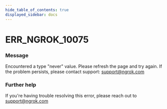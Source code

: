 ```yaml
---
hide_table_of_contents: true
displayed_sidebar: docs
---
```



# ERR_NGROK_10075

### Message

Encountered a type "never" value. Please refresh the page and try again. If the problem persists, please contact support: support@ngrok.com

<ErrorDetails error="err_ngrok_10075" />

### Further help

If you're having trouble resolving this error, please reach out to [support@ngrok.com](mailto:support@ngrok.com?subject=Help%20with%20ERR_NGROK_10075)

